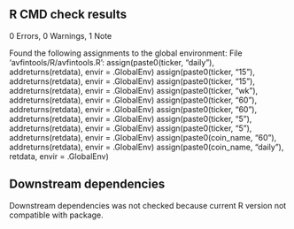 ## R CMD check results

0 Errors, 0 Warnings, 1 Note

  Found the following assignments to the global environment:
  File 'avfintools/R/avfintools.R':
    assign(paste0(ticker, "daily"), addreturns(retdata), envir = .GlobalEnv)
    assign(paste0(ticker, "15"), addreturns(retdata), envir = .GlobalEnv)
    assign(paste0(ticker, "15"), addreturns(retdata), envir = .GlobalEnv)
    assign(paste0(ticker, "wk"), addreturns(retdata), envir = .GlobalEnv)
    assign(paste0(ticker, "60"), addreturns(retdata), envir = .GlobalEnv)
    assign(paste0(ticker, "60"), addreturns(retdata), envir = .GlobalEnv)
    assign(paste0(ticker, "5"), addreturns(retdata), envir = .GlobalEnv)
    assign(paste0(ticker, "5"), addreturns(retdata), envir = .GlobalEnv)
    assign(paste0(coin_name, "60"), addreturns(retdata), envir = .GlobalEnv)
    assign(paste0(coin_name, "daily"), retdata, envir = .GlobalEnv)
    
    
## Downstream dependencies
Downstream dependencies was not checked because current R version not compatible
with package. 
